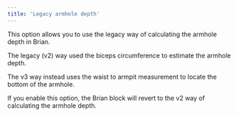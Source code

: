 ```yaml
---
title: 'Legacy armhole depth'
---
```


This option allows you to use the legacy way of calculating the armhole depth
in Brian.

The legacy (v2) way used the biceps circumference to estimate the armhole
depth.

The v3 way instead uses the waist to armpit measurement to locate the bottom of
the armhole.

If you enable this option, the Brian block will revert to the v2 way of
calculating the armhole depth.
